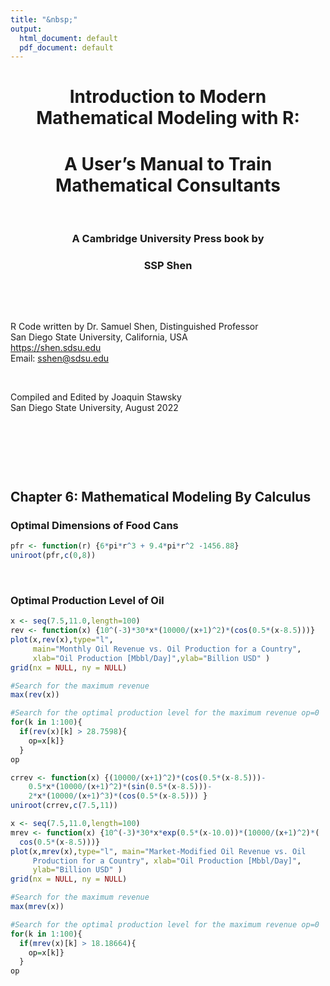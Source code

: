 ---
title: "&nbsp;"
output:
  html_document: default
  pdf_document: default
---

<center><h1>Introduction to Modern Mathematical Modeling with R:</h1></center>
<center><h1>A User's Manual to Train Mathematical Consultants</h1></center>
<p>&nbsp;</p>
<center><h3>A Cambridge University Press book by</h3></center>
<center><h3>SSP Shen</h3></center>

<p>&nbsp;</p>
<p>&nbsp;</p>

<div align="center">R Code written by Dr. Samuel Shen, Distinguished Professor</div>
<div align="center">San Diego State University, California, USA</div> 
<div align="center"><https://shen.sdsu.edu></div> 
<div align="center">Email: <sshen@sdsu.edu></div> 
<p>&nbsp;</p>
<div align="center">Compiled and Edited by Joaquin Stawsky</div>
<div align="center">San Diego State University, August 2022</div>

<p>&nbsp;</p>
<p>&nbsp;</p>
<p>&nbsp;</p>
## Chapter 6: Mathematical Modeling By Calculus

### Optimal Dimensions of Food Cans
```{r}
pfr <- function(r) {6*pi*r^3 + 9.4*pi*r^2 -1456.88} 
uniroot(pfr,c(0,8))
```

<p>&nbsp;</p>
### Optimal Production Level of Oil
```{r}
x <- seq(7.5,11.0,length=100)
rev <- function(x) {10^(-3)*30*x*(10000/(x+1)^2)*(cos(0.5*(x-8.5)))} 
plot(x,rev(x),type="l", 
     main="Monthly Oil Revenue vs. Oil Production for a Country",
     xlab="Oil Production [Mbbl/Day]",ylab="Billion USD" )
grid(nx = NULL, ny = NULL)

#Search for the maximum revenue
max(rev(x))

#Search for the optimal production level for the maximum revenue op=0
for(k in 1:100){
  if(rev(x)[k] > 28.7598){
    op=x[k]} 
  }
op

crrev <- function(x) {(10000/(x+1)^2)*(cos(0.5*(x-8.5)))- 
    0.5*x*(10000/(x+1)^2)*(sin(0.5*(x-8.5)))- 
    2*x*(10000/(x+1)^3)*(cos(0.5*(x-8.5))) } 
uniroot(crrev,c(7.5,11))

x <- seq(7.5,11.0,length=100)
mrev <- function(x) {10^(-3)*30*x*exp(0.5*(x-10.0))*(10000/(x+1)^2)*(
  cos(0.5*(x-8.5)))}
plot(x,mrev(x),type="l", main="Market-Modified Oil Revenue vs. Oil
     Production for a Country", xlab="Oil Production [Mbbl/Day]",
     ylab="Billion USD" )
grid(nx = NULL, ny = NULL)

#Search for the maximum revenue
max(mrev(x))

#Search for the optimal production level for the maximum revenue op=0
for(k in 1:100){
  if(mrev(x)[k] > 18.18664){
    op=x[k]} 
  }
op
```

